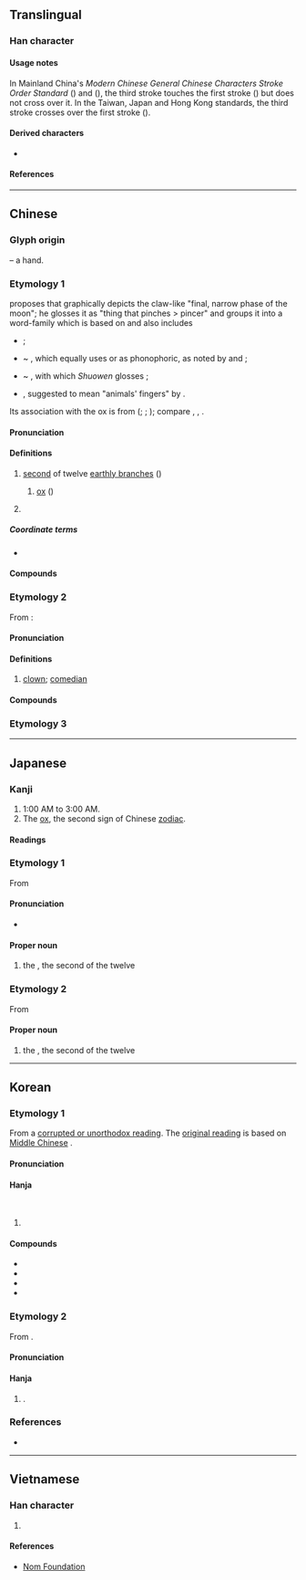{{also|醜|표}}
{{character info}}
==Translingual==
{{stroke order|type=animate}}

===Han character===
{{Han char|rn=1|rad=一|as=03|sn=4|four=17105|canj=NG|ids=⿻彐丨}}
{{CJKV-forms|丑|丑|丑|丑}}

====Usage notes====
In Mainland China's ''Modern Chinese General Chinese Characters Stroke Order Standard'' ({{w2|zh|现代汉语通用字笔顺规范}}) and ''{{w|Xiandai Hanyu Guifan Cidian}}'' ({{w2|zh|pref=《|现代汉语规范词典|suf=》}}), the third stroke touches the first stroke ({{zh-l|相接}}) but does not cross over it. In the Taiwan, Japan and Hong Kong standards, the third stroke crosses over the first stroke ({{zh-l|相交}}).

====Derived characters====
* {{l|mul|[[扭]] [[妞]] [[忸]] [[狃]] [[沑]] [[吜]] [[杻]] [[炄]] [[㺲]] [[䏔]] [[䂇]] [[䖡]] [[紐]]([[纽]]) [[衄]] [[粈]] [[䚼]] [[鈕]]([[钮]]) [[靵]] [[䶊]] [[羞]] [[峱]] [[䛝]] [[侴]] [[橻]]}}

====References====
{{Han ref|kx=0077.040|dkj=00023|dj=0154.040|hdz=10012.070|uh=4E11}}

----

==Chinese==

===Glyph origin===
{{Han etym}}
{{liushu|p}} – a hand.

===Etymology 1===
{{zh-forms|alt=丒,㗺,𠃠}}

{{zh-ref|Smith (2010)}} proposes that {{lang|zh|丑}} graphically depicts the claw-like "final, narrow phase of the moon"; he glosses it as "thing that pinches > pincer" and groups it into a word-family which is based on {{och-l|扭|twist, pinch}} and also includes
* {{och-l|手|hand}};
* {{och-l|杻}} ~ {{och-l|杽|manacle}}, which equally uses {{och-l|丑}} or {{och-l|手}} as phonophoric, as noted by {{zh-ref|Unger (1995)}} and {{zh-ref|Sagart (1999)}};
* {{och-l|紐}} ~ {{och-l|鈕|grip handle}}, with which ''Shuowen'' glosses {{och-l|丑}};
* {{och-l|狃|animal tracks}}, suggested to mean "animals' fingers" by {{zh-ref|Sagart (1999)}}.

Its association with the ox is from {{der|zh|aav}} ({{zh-ref|Mei, 1980}}; {{zh-ref|Norman, 1985}}; {{zh-ref|Ferlus, 2013}}); compare {{cog|mkh-vie-pro|*c-luː||water buffalo}}, {{cog|mkh-pro|*krpiʔ ~ *krpiiw ~ *krpuʔ ~ *(kr)puh||buffalo}}, {{cog|aav-pro|*k.r.pu.y||buffalo}}.

====Pronunciation====
{{zh-pron
|m=chǒu
|m-s=cou3
|c=cau2
|c-t=ciu2
|g=ciiu3
|h=pfs=chhú;gd=cu3
|j=cou2
|mb=tiǔ
|md=tiū
|mn=xm,qz,tw:thiú/zz:thiúⁿ
|mn-t=tiu2
|w=2tsheu
|x=chou3
|mc=y
|oc=y
|ma=Zh-chǒu.oga
|cat=n,pn
}}

====Definitions====
{{zh-hanzi}}

# [[second]] of twelve [[earthly branch]]es ({{zh-l|*地支}})
## {{lb|zh|Chinese zodiac}} [[ox]] ({{zh-l|*牛}})
# {{surname|zh}}

=====Coordinate terms=====
* {{list:earthly branches/zh}}

====Compounds====
{{zh-der|丑時|辛丑和約}}

===Etymology 2===
{{zh-forms}}

From {{zh-l|醜|ugly}}:
: {{zh-x|以 墨粉 塗 面，其 形 甚 醜[醜]。今 省文 為 丑。|His face is smeared with powdered ink, and his appearance is very {{lang|zh|醜}} (ugly). It is now graphically simplified to {{lang|zh|丑}}.|ref='''1559''', {{w2|zh|徐渭}} &lsqb;{{w|Xu Wei}}&rsqb;, {{lang|zh|《南詞敘錄》}} [''An Account of Southern Drama'']|collapsed=y|CL}}

====Pronunciation====
{{zh-pron
|m=chǒu
|m-s=cou3
|c=cau2
|c-t=ciu2
|g=ciiu3
|h=pfs=chhú;gd=cu3
|j=
|mb=
|md=tiū
|mn=xm,qz,tw:thiú/zz:thiúⁿ
|mn-t=tiu2
|w=
|x=chou3
|cat=n
}}

====Definitions====
{{zh-hanzi}}

# [[clown]]; [[comedian]]

====Compounds====
{{zh-der|幺麼小丑/幺麽小丑|小丑魚|丑婆子|女丑|丑三|丑旦|丑角|小丑|丑表功|文丑|武丑|跳樑小丑}}

===Etymology 3===
{{zh-see|醜|s}}

{{zh-cat|Intermediate}}

----

==Japanese==

===Kanji===
{{ja-kanji|grade=n|rs=一03}}

# 1:00 AM to 3:00 AM.
# The [[ox]], the second sign of Chinese [[zodiac]].

====Readings====
{{ja-readings
|goon=ちゅ<ちゆ
|kanon=ちゅう<ちう
|on=しゅ<しゆ, しゅう<しう
|kun=うし-
|nanori=ひろ
}}

===Etymology 1===
{{ja-kanjitab|うし|yomi=k}}
{{wp|lang=ja}}
From {{m|ja|牛|tr=ushi||[[bull]]; [[cow]]; [[ox]]}}

====Pronunciation====
{{ja-pron|acc=0|y=k|うし}}
* {{hmp|ja|sort=うし|牛}}

====Proper noun====
{{ja-pos|proper|うし}}

# the {{w|Ox (zodiac)|Ox}}, the second of the twelve {{w|Earthly Branches}}

===Etymology 2===
{{ja-kanjitab|ちゅう|yomi=o}}
From {{der|ja|ltc|丑|tr=trhjuw<sup>X</sup>|sort=ちゅう}}

====Proper noun====
{{ja-pos|proper|ちゅう|hhira=ちう}}

# the {{w|Ox (zodiac)|Ox}}, the second of the twelve {{w|Earthly Branches}}

{{cln|ja|words with multiple readings}}
{{topics|ja|Earthly branches|sort=うし}}

----

==Korean==

===Etymology 1===
From a [[속음|corrupted or unorthodox reading]]. The [[본음|original reading]] is {{ko-l|추}} based on [[Middle Chinese]] {{ltc-l|丑}}.

====Pronunciation====
{{ko-hanja-pron|축}}

====Hanja====
{{ko-hanja-search}}
{{ko-hanja|소|축}}<br>
{{ko-hanja|[[둘째]] [[지지]]|축}}

# {{hanja form of|축|[[ox]]; [[second]] [[earthly branch]]}}

====Compounds====
{{der-top4|Compounds}}
* {{ko-l|축년|丑年}}
* {{ko-l|축시|丑時}}
* {{ko-l|축월|丑月}}
* {{ko-l|축좌|丑坐}}
{{der-bottom}}

===Etymology 2===
From {{der|ko|ltc|-}} {{ltc-l|丑}}. {{hanja-dongguk|튜ᇢ〯|thyǔw}}

====Pronunciation====
{{ko-hanja-pron|추}}

====Hanja====
{{ko-hanja|[[사람]] [[이름]]|추}}

# {{n-g|Used in personal names}}.

===References===
* {{R:hanjadoc|12}}

----

==Vietnamese==

===Han character===
{{vi-readings|reading=[[sửu]], [[giấu]], [[sấu]], [[xấu]]|rs=一03}}

# {{rfdef|vi|sort=一03}}

====References====
* [http://nomfoundation.org/common/nom_details.php?codepoint=4e11&img=1 Nom Foundation]
